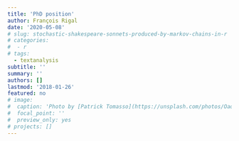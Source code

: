 ```yaml
---
title: 'PhD position'
author: François Rigal
date: '2020-05-08'
# slug: stochastic-shakespeare-sonnets-produced-by-markov-chains-in-r
# categories:
#  - r
# tags:
  - textanalysis
subtitle: ''
summary: ''
authors: []
lastmod: '2018-01-26'
featured: no
# image:
#  caption: 'Photo by [Patrick Tomasso](https://unsplash.com/photos/Oaqk7qqNh_c)'
#  focal_point: ''
#  preview_only: yes
# projects: [] 
---
```


